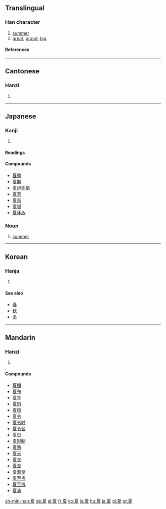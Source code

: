 {{zh-hanzi|{{zh-lookup|夏}}}}
==Translingual==
===Han character===
{{Han char|rn=35|rad=夊|as=07|sn=10|four=1024<sub>7</sub>|canj=一山竹水 (MUHE)}}
# [[summer]]
# [[great]], [[grand]], [[big]]
====References====
{{Han ref|kx=0245.120|dkj=05720|dj=0485.290|hdz=20869.100|uh=590F|ud=22799|bh=AE4C|bd=44620}}
----
==Cantonese==
===Hanzi===
{{yue-hanzi|jyut=|y=ha6}}
# {{defn|Cantonese}}
----
==Japanese==
===Kanji===
{{ja-kanji|grade=2|rs=夊07}}
# {{defn|Japanese}}
====Readings====
{{ja-readings|on=[[か]] (ka), [[げ]] (ge)|kun=[[なつ]] (natsu)}}

====Compounds====
*[[夏季]]
*[[夏期]]
*[[夏炉冬扇]]
*[[夏至]]
*[[夏鳥]]
*[[夏場]]
*[[夏休み]]

===Noun===
{{ja-noun|k|hira=なつ|rom=natsu}}
# [[summer]]

----
==Korean==
===Hanja===
{{ko-hanja|hangeul=[[하]]|rv=ha|mr=ha}}
# {{defn|Korean}}

====See also====
*[[春]]
*[[秋]]
*[[冬]]

----
==Mandarin==
===Hanzi===
{{cmn-hanzi|pin=[[xià]] (xia4)|wg=hsia<sup>4</sup>}}
# {{defn|Mandarin}}

====Compounds====
*[[夏播]]
*[[夏布]]
*[[夏季]]
*[[夏历]]
*[[夏粮]]
*[[夏令]]
*[[夏令时]]
*[[夏令营]]
*[[夏日]]
*[[夏时制]]
*[[夏熟]]
*[[夏天]]
*[[夏衣]]
*[[夏至]]
*[[夏至草]]
*[[夏至点]]
*[[夏至线]]
*[[夏装]]

[[zh-min-nan:夏]]
[[de:夏]]
[[el:夏]]
[[fr:夏]]
[[ko:夏]]
[[la:夏]]
[[hu:夏]]
[[ja:夏]]
[[pl:夏]]
[[pt:夏]]